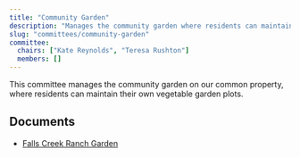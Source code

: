 ```yaml
---
title: "Community Garden"
description: "Manages the community garden where residents can maintain their own vegetable plots."
slug: "committees/community-garden"
committee:
  chairs: ["Kate Reynolds", "Teresa Rushton"]
  members: []
---
```



<CommitteeMembers frontmatter={frontmatter} />

This committee manages the community garden on our common property, where residents can maintain their own vegetable garden plots.

## Documents

- [Falls Creek Ranch Garden](/uploads/2022/03/Falls-Creek-Ranch-Garden-1.pdf)


<FileHistory file="src/content/docs/committees/community-garden.mdx" />